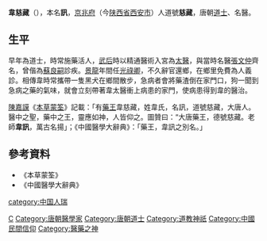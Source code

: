 '''韋慈藏'''（{{bd|？||？||}}），本名'''訊'''，[[京兆府|京兆府]]（今[[陕西省|陕西省]][[西安市|西安市]]）人道號'''慈藏'''，唐朝[[道士|道士]]、名醫。

==生平==
早年為道士，時常施藥活人，[[武后|武后]]時以精通醫術入宮為[[太醫|太醫]]，與當時名醫[[張文仲|張文仲]]齊名，曾偕為[[蘇良嗣|蘇良嗣]]診疾。[[景龍|景龍]]年間任[[光祿卿|光祿卿]]，不久辭官還鄉，在鄉里免費為人義診。相傳韋時常攜帶一隻黑犬在鄉間散步，急病者會將藥渣倒在家門口，狗一聞到急病之藥的氣味，就會立刻帶著韋太醫衝上病患的家門，使病患得到韋的醫治。

[[陳嘉謨|陳嘉謨]]《[[本草蒙筌|本草蒙筌]]》記載：「有[[藥王|藥王]]韋慈藏，姓韋氏，名訊，道號慈藏，大唐人。醫中之聖，藥中之王，靈應如神，人皆仰之。圖贊曰：“大唐藥王，德號慈藏。老師'''韋訊'''，萬古名揚」；《中國醫學大辭典》：「藥王，韋訊之別名。」

==參考資料==
*《本草蒙筌》
*《中國醫學大辭典》

{{Authority control}}

{{DEFAULTSORT:W}}
[[Category:京兆韦氏|C]]
[[Category:唐朝醫學家|Category:唐朝醫學家]]
[[Category:唐朝道士|Category:唐朝道士]]
[[Category:道教神祇|Category:道教神祇]]
[[category:中国人瑞|category:中国人瑞]]
[[Category:中國民間信仰|Category:中國民間信仰]]
[[Category:醫藥之神|Category:醫藥之神]]